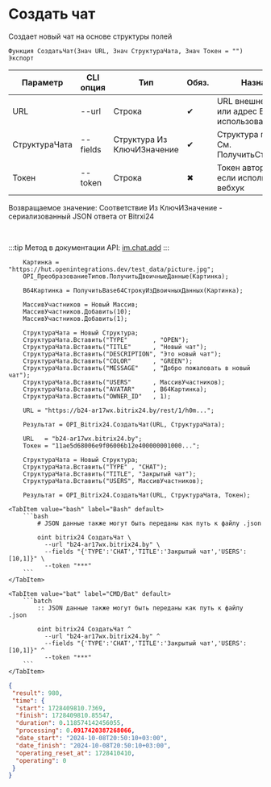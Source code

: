﻿---
sidebar_position: 1
description: Создать чат и другие функции для работы с Bitrix24 в Открытом пакете интеграций - бесплатной open-source библиотеке интеграций для 1С:Предприятие 8, OneScript и CLI
keywords: [1C, 1С, 1С:Предприятие, 1С:Предприятие 8.3, API, Интеграция, Сервисы, Обмен, OneScript, CLI, Bitrix24]
---


# Создать чат
 Создает новый чат на основе структуры полей



`Функция СоздатьЧат(Знач URL, Знач СтруктураЧата, Знач Токен = "") Экспорт`

  | Параметр | CLI опция | Тип | Обяз. | Назначение |
  |-|-|-|-|-|
  | URL | --url | Строка | &#x2714; | URL внешнего вебхука или адрес Bitrix24 при использовании токена |
  | СтруктураЧата | --fields | Структура Из КлючИЗначение | &#x2714; | Структура полей чата. См. ПолучитьСтруктуруЧата |
  | Токен | --token | Строка | &#x2716; | Токен авторизации, если используется не вебхук |

  
  Возвращаемое значение:   Соответствие Из КлючИЗначение - сериализованный JSON ответа от Bitrxi24

<br/>

:::tip
Метод в документации API: [im.chat.add](https://dev.1c-bitrix.ru/learning/course/?COURSE_ID=93&LESSON_ID=12093)
:::
<br/>



```bsl title="Пример использования для 1С:Предприятие/OneScript"
    Картинка = "https://hut.openintegrations.dev/test_data/picture.jpg";
    OPI_ПреобразованиеТипов.ПолучитьДвоичныеДанные(Картинка);

    B64Картинка = ПолучитьBase64СтрокуИзДвоичныхДанных(Картинка);

    МассивУчастников = Новый Массив;
    МассивУчастников.Добавить(10);
    МассивУчастников.Добавить(1);

    СтруктураЧата = Новый Структура;
    СтруктураЧата.Вставить("TYPE"       , "OPEN");
    СтруктураЧата.Вставить("TITLE"      , "Новый чат");
    СтруктураЧата.Вставить("DESCRIPTION", "Это новый чат");
    СтруктураЧата.Вставить("COLOR"      , "GREEN");
    СтруктураЧата.Вставить("MESSAGE"    , "Добро пожаловать в новый чат");
    СтруктураЧата.Вставить("USERS"      , МассивУчастников);
    СтруктураЧата.Вставить("AVATAR"     , B64Картинка);
    СтруктураЧата.Вставить("OWNER_ID"   , 1);

    URL = "https://b24-ar17wx.bitrix24.by/rest/1/h0m...";

    Результат = OPI_Bitrix24.СоздатьЧат(URL, СтруктураЧата);

    URL   = "b24-ar17wx.bitrix24.by";
    Токен = "11ae5d68006e9f06006b12e400000001000...";

    СтруктураЧата = Новый Структура;
    СтруктураЧата.Вставить("TYPE" , "CHAT");
    СтруктураЧата.Вставить("TITLE", "Закрытый чат");
    СтруктураЧата.Вставить("USERS", МассивУчастников);

    Результат = OPI_Bitrix24.СоздатьЧат(URL, СтруктураЧата, Токен);
```
    

 <Tabs>
  
    <TabItem value="bash" label="Bash" default>
        ```bash
            # JSON данные также могут быть переданы как путь к файлу .json
            
            oint bitrix24 СоздатьЧат \
              --url "b24-ar17wx.bitrix24.by" \
              --fields "{'TYPE':'CHAT','TITLE':'Закрытый чат','USERS':[10,1]}" \
              --token "***"
        ```
    </TabItem>
  
    <TabItem value="bat" label="CMD/Bat" default>
        ```batch
            :: JSON данные также могут быть переданы как путь к файлу .json
            
            oint bitrix24 СоздатьЧат ^
              --url "b24-ar17wx.bitrix24.by" ^
              --fields "{'TYPE':'CHAT','TITLE':'Закрытый чат','USERS':[10,1]}" ^
              --token "***"
        ```
    </TabItem>
</Tabs>


```json title="Результат"
{
 "result": 980,
 "time": {
  "start": 1728409810.7369,
  "finish": 1728409810.85547,
  "duration": 0.118574142456055,
  "processing": 0.0917420387268066,
  "date_start": "2024-10-08T20:50:10+03:00",
  "date_finish": "2024-10-08T20:50:10+03:00",
  "operating_reset_at": 1728410410,
  "operating": 0
 }
}
```
